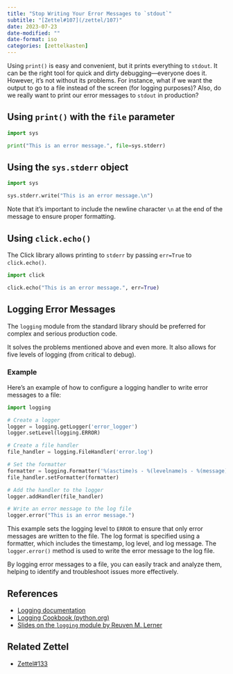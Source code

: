 ```yaml
---
title: "Stop Writing Your Error Messages to `stdout`"
subtitle: "[Zettel#107](/zettel/107)"
date: 2023-07-23
date-modified: ""
date-format: iso
categories: [zettelkasten]
---
```

Using `print()` is easy and convenient, but it prints everything to `stdout`. It can be the right tool for quick and dirty debugging—everyone does it. However, it's not without its problems. For instance, what if we want the output to go to a file instead of the screen (for logging purposes)? Also, do we really want to print our error messages to `stdout` in production?

## Using `print()` with the `file` parameter

```python
import sys

print("This is an error message.", file=sys.stderr)
```

## Using the `sys.stderr` object

```python
import sys

sys.stderr.write("This is an error message.\n")
```

Note that it's important to include the newline character `\n` at the end of the message to ensure proper formatting.

## Using `click.echo()`

The Click library allows printing to `stderr` by passing `err=True` to `click.echo()`.

```python
import click

click.echo("This is an error message.", err=True)
```

## Logging Error Messages

The `logging` module from the standard library should be preferred for complex and serious production code.

It solves the problems mentioned above and even more. It also allows for five levels of logging (from critical to debug).

### Example

Here's an example of how to configure a logging handler to write error messages to a file:                                                                      

```python
import logging

# Create a logger
logger = logging.getLogger('error_logger')
logger.setLevel(logging.ERROR)

# Create a file handler
file_handler = logging.FileHandler('error.log')

# Set the formatter
formatter = logging.Formatter('%(asctime)s - %(levelname)s - %(message)s')
file_handler.setFormatter(formatter)

# Add the handler to the logger
logger.addHandler(file_handler)

# Write an error message to the log file
logger.error("This is an error message.")
```

This example sets the logging level to `ERROR` to ensure that only error messages are written to the file. The log format is specified using a formatter, which includes the timestamp, log level, and log message. The `logger.error()` method is used to write the error message to the log file.

By logging error messages to a file, you can easily track and analyze them, helping to identify and troubleshoot issues more effectively.

## References

* [Logging documentation](https://docs.python.org/3/library/logging.html)
* [Logging Cookbook (python.org)](https://docs.python.org/3/howto/logging-cookbook.html)
* [Slides on the `logging` module by Reuven M. Lerner](https://speakerdeck.com/reuven/stop-using-print-using-the-logging-module)

## Related Zettel

* [Zettel#133](/zettel/133)
